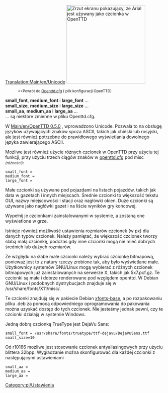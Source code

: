 [[Translation:Main/en/Unicode]]
{{en/-}}
[[File:en/Arialunicode.png|thumb|right|250px|Zrzut ekranu pokazujący, że Arial jest używany jako czcionka w OpenTTD]]
:<small><<Powrót do [[Main/pl/Openttd.cfg|Openttd.cfg]] ( plik konfiguracji OpenTTD)</small>

'''small_font''', '''medium_font''' i '''large_font''' ...<br/>
'''small_size''', '''medium_size''' i '''large_size''' ...<br/>
'''small_aa''', '''medium_aa''' i '''large_aa''' ...<br/>
... są niektóre zmienne w pliku Openttd.cfg.


W [[Main/en/OpenTTD 0.5.0]] , wprowadzono Unicode. Pozwala to na obsługę języków używających znaków spoza ASCII, takich jak chiński lub rosyjski, ale jest również potrzebne do prawidłowego wyświetlania dowolnego języka zawierającego ASCII.

Możliwe jest również użycie różnych czcionek w OpenTTD przy użyciu tej funkcji, przy użyciu trzech ciągów znaków w [[Main/pl/Openttd.cfg|openttd.cfg]] pod misc <small>''(różności)''</small>:

<pre>small_font =
medium_font =
large_font =</pre>

Małe czcionki są używane pod pojazdami na listach pojazdów, takich jak data w gazetach i innych miejscach.
Średnie czcionki to większość tekstu GUI, nazwy miejscowości i stacji oraz nagłówki okien.
Duże czcionki są używane jako nagłówki gazet i na liście wyników gry końcowej.

Wypełnij je czcionkami zainstalowanymi w systemie, a zostaną one wyświetlone w grze.

Istnieje również możliwość ustawienia rozmiarów czcionek (w px) dla danych typów czcionek.
Należy pamiętać, że większość czcionek tworzy słabą małą czcionkę, podczas gdy inne czcionki mogą nie mieć dobrych średnich lub dużych rozmiarów.

Ze względu na słabe małe czcionki należy wybrać czcionkę bitmapową, ponieważ jest to z natury rzeczy zrobione tak, aby było wyświetlane małe. Użytkownicy systemów GNU/Linux mogą wybierać z różnych czcionek bitmapowych już zainstalowanych na serwerze X, takich jak 5x7.pcf.gz. Te czcionki są małe i dobrze renderowane pod względem openttd. W Debian GNU/Linux i podobnych dystrybucjach znajduje się w <nowiki>/usr/share/fonts/X11/misc/</nowiki>.

Te czcionki znajdują się w pakiecie Debian [http://packages.debian.org/etch/xfonts-base xfonts-base], a po rozpakowaniu pliku .deb za pomocą odpowiedniego oprogramowania do pakowania można uzyskać dostęp do tych czcionek. Nie jesteśmy jednak pewni, czy te czcionki działają w systemie Windows.

Jedną dobrą czcionką TrueType jest DejaVu Sans:
<pre>small_font = /usr/share/fonts/truetype/ttf-dejavu/DejaVuSans.ttf
small_size=10</pre>


Od r10166 możliwe jest stosowanie czcionek antyaliasingowych przy użyciu blittera 32bpp. Wygładzanie można skonfigurować dla każdej czcionki z następującymi ustawieniami

<pre>small_aa =
medium_aa =
large_aa =</pre>

<!--[[Category:en/Settings & Preferences]]-->[[Category:pl/Ustawienia]]